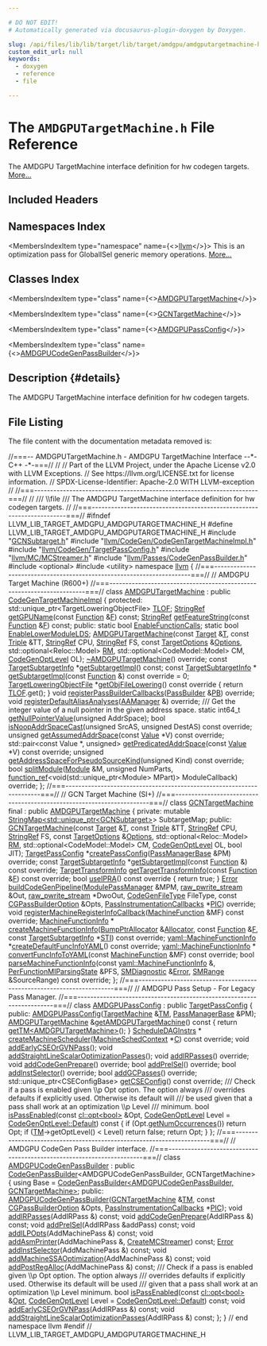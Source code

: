 ```yaml
---

# DO NOT EDIT!
# Automatically generated via docusaurus-plugin-doxygen by Doxygen.

slug: /api/files/lib/lib/target/lib/target/amdgpu/amdgputargetmachine-h
custom_edit_url: null
keywords:
  - doxygen
  - reference
  - file

---
```





# The `AMDGPUTargetMachine.h` File Reference

<DoxygenPage pluginConfig={pluginConfig}>

The AMDGPU TargetMachine interface definition for hw codegen targets. <a href="#details">More...</a>

## Included Headers

<IncludesList>
<IncludesListItem
  filePath="GCNSubtarget.h"
  permalink="/docs/api/files/lib/lib/target/lib/target/amdgpu/gcnsubtarget-h"
  isLocal="true" />
<IncludesListItem
  filePath="llvm/CodeGen/CodeGenTargetMachineImpl.h"
  permalink="/docs/api/files/include/include/llvm/include/llvm/codegen/codegentargetmachineimpl-h"
  isLocal="true" />
<IncludesListItem
  filePath="llvm/CodeGen/TargetPassConfig.h"
  permalink="/docs/api/files/include/include/llvm/include/llvm/codegen/targetpassconfig-h"
  isLocal="true" />
<IncludesListItem
  filePath="llvm/MC/MCStreamer.h"
  permalink="/docs/api/files/include/include/llvm/include/llvm/mc/mcstreamer-h"
  isLocal="true" />
<IncludesListItem
  filePath="llvm/Passes/CodeGenPassBuilder.h"
  permalink="/docs/api/files/include/include/llvm/include/llvm/passes/codegenpassbuilder-h"
  isLocal="true" />
<IncludesListItem
  filePath="optional"
  permalink=""
  isLocal="false" />
<IncludesListItem
  filePath="utility"
  permalink=""
  isLocal="false" />
</IncludesList>

## Namespaces Index

<MembersIndex>

<MembersIndexItem
  type="namespace"
  name={<><a href="/docs/api/namespaces/llvm">llvm</a></>}>
This is an optimization pass for GlobalISel generic memory operations. <a href="/docs/api/namespaces/llvm/#details">More...</a>
</MembersIndexItem>

</MembersIndex>

## Classes Index

<MembersIndex>

<MembersIndexItem
  type="class"
  name={<><a href="/docs/api/classes/llvm/amdgputargetmachine">AMDGPUTargetMachine</a></>}>
</MembersIndexItem>

<MembersIndexItem
  type="class"
  name={<><a href="/docs/api/classes/llvm/gcntargetmachine">GCNTargetMachine</a></>}>
</MembersIndexItem>

<MembersIndexItem
  type="class"
  name={<><a href="/docs/api/classes/llvm/amdgpupassconfig">AMDGPUPassConfig</a></>}>
</MembersIndexItem>

<MembersIndexItem
  type="class"
  name={<><a href="/docs/api/classes/llvm/amdgpucodegenpassbuilder">AMDGPUCodeGenPassBuilder</a></>}>
</MembersIndexItem>

</MembersIndex>

## Description {#details}

The AMDGPU TargetMachine interface definition for hw codegen targets.

## File Listing

The file content with the documentation metadata removed is:

<ProgramListing>

<Link id="l00001" /><CodeLine lineNumber="1"><span class="doxyHighlightComment">//===-- AMDGPUTargetMachine.h - AMDGPU TargetMachine Interface --&#42;- C++ -&#42;-===//</span></CodeLine>
<Link id="l00002" /><CodeLine lineNumber="2"><span class="doxyHighlightComment">//</span></CodeLine>
<Link id="l00003" /><CodeLine lineNumber="3"><span class="doxyHighlightComment">// Part of the LLVM Project, under the Apache License v2.0 with LLVM Exceptions.</span></CodeLine>
<Link id="l00004" /><CodeLine lineNumber="4"><span class="doxyHighlightComment">// See https://llvm.org/LICENSE.txt for license information.</span></CodeLine>
<Link id="l00005" /><CodeLine lineNumber="5"><span class="doxyHighlightComment">// SPDX-License-Identifier: Apache-2.0 WITH LLVM-exception</span></CodeLine>
<Link id="l00006" /><CodeLine lineNumber="6"><span class="doxyHighlightComment">//</span></CodeLine>
<Link id="l00007" /><CodeLine lineNumber="7"><span class="doxyHighlightComment">//===----------------------------------------------------------------------===//</span></CodeLine>
<Link id="l00008" /><CodeLine lineNumber="8"><span class="doxyHighlightComment">//</span></CodeLine>
<Link id="l00009" /><CodeLine lineNumber="9"><span class="doxyHighlightComment">/// \\file</span></CodeLine>
<Link id="l00010" /><CodeLine lineNumber="10"><span class="doxyHighlightComment">/// The AMDGPU TargetMachine interface definition for hw codegen targets.</span></CodeLine>
<Link id="l00011" /><CodeLine lineNumber="11"><span class="doxyHighlightComment">//</span></CodeLine>
<Link id="l00012" /><CodeLine lineNumber="12"><span class="doxyHighlightComment">//===----------------------------------------------------------------------===//</span></CodeLine>
<Link id="l00013" /><CodeLine lineNumber="13"></CodeLine>
<Link id="l00014" /><CodeLine lineNumber="14"><span class="doxyHighlightPreprocessor">#ifndef LLVM&#95;LIB&#95;TARGET&#95;AMDGPU&#95;AMDGPUTARGETMACHINE&#95;H</span></CodeLine>
<Link id="l00015" /><CodeLine lineNumber="15"><span class="doxyHighlightPreprocessor">#define LLVM&#95;LIB&#95;TARGET&#95;AMDGPU&#95;AMDGPUTARGETMACHINE&#95;H</span></CodeLine>
<Link id="l00016" /><CodeLine lineNumber="16"></CodeLine>
<Link id="l00017" /><CodeLine lineNumber="17"><span class="doxyHighlightPreprocessor">#include &quot;<a href="/docs/api/files/lib/lib/target/lib/target/amdgpu/gcnsubtarget-h">GCNSubtarget.h</a>&quot;</span></CodeLine>
<Link id="l00018" /><CodeLine lineNumber="18"><span class="doxyHighlightPreprocessor">#include &quot;<a href="/docs/api/files/include/include/llvm/include/llvm/codegen/codegentargetmachineimpl-h">llvm/CodeGen/CodeGenTargetMachineImpl.h</a>&quot;</span></CodeLine>
<Link id="l00019" /><CodeLine lineNumber="19"><span class="doxyHighlightPreprocessor">#include &quot;<a href="/docs/api/files/include/include/llvm/include/llvm/codegen/targetpassconfig-h">llvm/CodeGen/TargetPassConfig.h</a>&quot;</span></CodeLine>
<Link id="l00020" /><CodeLine lineNumber="20"><span class="doxyHighlightPreprocessor">#include &quot;<a href="/docs/api/files/include/include/llvm/include/llvm/mc/mcstreamer-h">llvm/MC/MCStreamer.h</a>&quot;</span></CodeLine>
<Link id="l00021" /><CodeLine lineNumber="21"><span class="doxyHighlightPreprocessor">#include &quot;<a href="/docs/api/files/include/include/llvm/include/llvm/passes/codegenpassbuilder-h">llvm/Passes/CodeGenPassBuilder.h</a>&quot;</span></CodeLine>
<Link id="l00022" /><CodeLine lineNumber="22"><span class="doxyHighlightPreprocessor">#include &lt;optional&gt;</span></CodeLine>
<Link id="l00023" /><CodeLine lineNumber="23"><span class="doxyHighlightPreprocessor">#include &lt;utility&gt;</span></CodeLine>
<Link id="l00024" /><CodeLine lineNumber="24"></CodeLine>
<Link id="l00025" /><CodeLine lineNumber="25"><span class="doxyHighlightKeyword">namespace </span><span class="doxyHighlight"><a href="/docs/api/namespaces/llvm">llvm</a> &#123;</span></CodeLine>
<Link id="l00026" /><CodeLine lineNumber="26"></CodeLine>
<Link id="l00027" /><CodeLine lineNumber="27"><span class="doxyHighlightComment">//===----------------------------------------------------------------------===//</span></CodeLine>
<Link id="l00028" /><CodeLine lineNumber="28"><span class="doxyHighlightComment">// AMDGPU Target Machine (R600+)</span></CodeLine>
<Link id="l00029" /><CodeLine lineNumber="29"><span class="doxyHighlightComment">//===----------------------------------------------------------------------===//</span></CodeLine>
<Link id="l00030" /><CodeLine lineNumber="30"></CodeLine>
<Link id="l00031" /><CodeLine lineNumber="31" lineLink="/docs/api/classes/llvm/amdgputargetmachine"><span class="doxyHighlightKeyword">class </span><span class="doxyHighlight"><a href="/docs/api/classes/llvm/amdgputargetmachine/#a5d81421a7c6e65b440e6a2deff9beaa6">AMDGPUTargetMachine</a> : </span><span class="doxyHighlightKeyword">public</span><span class="doxyHighlight"> <a href="/docs/api/classes/llvm/codegentargetmachineimpl/#a4480a9aa1ec7c3115acc998e187f5ab3">CodeGenTargetMachineImpl</a> &#123;</span></CodeLine>
<Link id="l00032" /><CodeLine lineNumber="32"><span class="doxyHighlightKeyword">protected</span><span class="doxyHighlight">:</span></CodeLine>
<Link id="l00033" /><CodeLine lineNumber="33" lineLink="/docs/api/classes/llvm/amdgputargetmachine/#a0023e4a18aba682fae0770d8d75f03db"><span class="doxyHighlight">  std::unique&#95;ptr&lt;TargetLoweringObjectFile&gt; <a href="/docs/api/classes/llvm/amdgputargetmachine/#a0023e4a18aba682fae0770d8d75f03db">TLOF</a>;</span></CodeLine>
<Link id="l00034" /><CodeLine lineNumber="34"></CodeLine>
<Link id="l00035" /><CodeLine lineNumber="35"><span class="doxyHighlight">  <a href="/docs/api/classes/llvm/stringref">StringRef</a> <a href="/docs/api/classes/llvm/amdgputargetmachine/#ac7c7ab2466ba18c193faea8966362085">getGPUName</a>(</span><span class="doxyHighlightKeyword">const</span><span class="doxyHighlight"> <a href="/docs/api/classes/llvm/function">Function</a> &amp;<a href="/docs/api/files/lib/lib/support/md5-cpp/#a96d73bbd7af15cb1fc38c3f4a3bd82e9">F</a>) </span><span class="doxyHighlightKeyword">const</span><span class="doxyHighlight">;</span></CodeLine>
<Link id="l00036" /><CodeLine lineNumber="36"><span class="doxyHighlight">  <a href="/docs/api/classes/llvm/stringref">StringRef</a> <a href="/docs/api/classes/llvm/amdgputargetmachine/#a388dd65231ec660233341f507f02f91d">getFeatureString</a>(</span><span class="doxyHighlightKeyword">const</span><span class="doxyHighlight"> <a href="/docs/api/classes/llvm/function">Function</a> &amp;<a href="/docs/api/files/lib/lib/support/md5-cpp/#a96d73bbd7af15cb1fc38c3f4a3bd82e9">F</a>) </span><span class="doxyHighlightKeyword">const</span><span class="doxyHighlight">;</span></CodeLine>
<Link id="l00037" /><CodeLine lineNumber="37"></CodeLine>
<Link id="l00038" /><CodeLine lineNumber="38"><span class="doxyHighlightKeyword">public</span><span class="doxyHighlight">:</span></CodeLine>
<Link id="l00039" /><CodeLine lineNumber="39" lineLink="/docs/api/classes/llvm/amdgputargetmachine/#a565e1e39cf9c58f36657ea28fa69f23b"><span class="doxyHighlight">  </span><span class="doxyHighlightKeyword">static</span><span class="doxyHighlight"> </span><span class="doxyHighlightKeywordType">bool</span><span class="doxyHighlight"> <a href="/docs/api/classes/llvm/amdgputargetmachine/#a565e1e39cf9c58f36657ea28fa69f23b">EnableFunctionCalls</a>;</span></CodeLine>
<Link id="l00040" /><CodeLine lineNumber="40" lineLink="/docs/api/classes/llvm/amdgputargetmachine/#ab8198d7b8cd181f7cb82d9d2211d9d80"><span class="doxyHighlight">  </span><span class="doxyHighlightKeyword">static</span><span class="doxyHighlight"> </span><span class="doxyHighlightKeywordType">bool</span><span class="doxyHighlight"> <a href="/docs/api/classes/llvm/amdgputargetmachine/#ab8198d7b8cd181f7cb82d9d2211d9d80">EnableLowerModuleLDS</a>;</span></CodeLine>
<Link id="l00041" /><CodeLine lineNumber="41"></CodeLine>
<Link id="l00042" /><CodeLine lineNumber="42"><span class="doxyHighlight">  <a href="/docs/api/classes/llvm/amdgputargetmachine/#a5d81421a7c6e65b440e6a2deff9beaa6">AMDGPUTargetMachine</a>(</span><span class="doxyHighlightKeyword">const</span><span class="doxyHighlight"> <a href="/docs/api/classes/llvm/target">Target</a> &amp;<a href="/docs/api/files/lib/lib/target/lib/target/mips/mips16isellowering-cpp/#a0acb682b8260ab1c60b918599864e2e5">T</a>, </span><span class="doxyHighlightKeyword">const</span><span class="doxyHighlight"> <a href="/docs/api/classes/llvm/triple">Triple</a> &amp;TT, <a href="/docs/api/classes/llvm/stringref">StringRef</a> CPU,</span></CodeLine>
<Link id="l00043" /><CodeLine lineNumber="43"><span class="doxyHighlight">                      <a href="/docs/api/classes/llvm/stringref">StringRef</a> FS, </span><span class="doxyHighlightKeyword">const</span><span class="doxyHighlight"> <a href="/docs/api/classes/llvm/targetoptions">TargetOptions</a> &amp;<a href="/docs/api/classes/llvm/targetmachine/#ab1fb67187fc37e569cc5171cbebba873">Options</a>,</span></CodeLine>
<Link id="l00044" /><CodeLine lineNumber="44"><span class="doxyHighlight">                      std::optional&lt;Reloc::Model&gt; <a href="/docs/api/classes/llvm/targetmachine/#a588867fa922c392886b07e0ad42038b4">RM</a>,</span></CodeLine>
<Link id="l00045" /><CodeLine lineNumber="45"><span class="doxyHighlight">                      std::optional&lt;CodeModel::Model&gt; CM, <a href="/docs/api/namespaces/llvm/#a8ec1bf8d7b792ca9fac56f8514db18d2">CodeGenOptLevel</a> OL);</span></CodeLine>
<Link id="l00046" /><CodeLine lineNumber="46" lineLink="/docs/api/classes/llvm/amdgputargetmachine/#a3535f2c622ae58c118c0930250b38d54"><span class="doxyHighlight">  <a href="/docs/api/classes/llvm/amdgputargetmachine/#a3535f2c622ae58c118c0930250b38d54">~AMDGPUTargetMachine</a>() </span><span class="doxyHighlightKeyword">override</span><span class="doxyHighlight">;</span></CodeLine>
<Link id="l00047" /><CodeLine lineNumber="47"></CodeLine>
<Link id="l00048" /><CodeLine lineNumber="48" lineLink="/docs/api/classes/llvm/amdgputargetmachine/#a24c08a7cd70dff2c44a3804c55186a6f"><span class="doxyHighlight">  </span><span class="doxyHighlightKeyword">const</span><span class="doxyHighlight"> <a href="/docs/api/classes/llvm/targetsubtargetinfo">TargetSubtargetInfo</a> &#42;<a href="/docs/api/classes/llvm/amdgputargetmachine/#a24c08a7cd70dff2c44a3804c55186a6f">getSubtargetImpl</a>() </span><span class="doxyHighlightKeyword">const</span><span class="doxyHighlight">;</span></CodeLine>
<Link id="l00049" /><CodeLine lineNumber="49"><span class="doxyHighlight">  </span><span class="doxyHighlightKeyword">const</span><span class="doxyHighlight"> <a href="/docs/api/classes/llvm/targetsubtargetinfo">TargetSubtargetInfo</a> &#42;</span></CodeLine>
<Link id="l00050" /><CodeLine lineNumber="50" lineLink="/docs/api/classes/llvm/amdgputargetmachine/#ae3b0e7c3d4c4346dc8884fbb0a59e8f4"><span class="doxyHighlight">  <a href="/docs/api/classes/llvm/amdgputargetmachine/#ae3b0e7c3d4c4346dc8884fbb0a59e8f4">getSubtargetImpl</a>(</span><span class="doxyHighlightKeyword">const</span><span class="doxyHighlight"> <a href="/docs/api/classes/llvm/function">Function</a> &amp;) </span><span class="doxyHighlightKeyword">const override</span><span class="doxyHighlight"> = 0;</span></CodeLine>
<Link id="l00051" /><CodeLine lineNumber="51"></CodeLine>
<Link id="l00052" /><CodeLine lineNumber="52" lineLink="/docs/api/classes/llvm/amdgputargetmachine/#a29de9ffb0169917ec1c151c96280d66e"><span class="doxyHighlight">  <a href="/docs/api/classes/llvm/targetloweringobjectfile">TargetLoweringObjectFile</a> &#42;<a href="/docs/api/classes/llvm/amdgputargetmachine/#a29de9ffb0169917ec1c151c96280d66e">getObjFileLowering</a>()</span><span class="doxyHighlightKeyword"> const override </span><span class="doxyHighlight">&#123;</span></CodeLine>
<Link id="l00053" /><CodeLine lineNumber="53"><span class="doxyHighlight">    </span><span class="doxyHighlightKeywordFlow">return</span><span class="doxyHighlight"> <a href="/docs/api/classes/llvm/amdgputargetmachine/#a0023e4a18aba682fae0770d8d75f03db">TLOF</a>.get();</span></CodeLine>
<Link id="l00054" /><CodeLine lineNumber="54"><span class="doxyHighlight">  &#125;</span></CodeLine>
<Link id="l00055" /><CodeLine lineNumber="55"></CodeLine>
<Link id="l00056" /><CodeLine lineNumber="56"><span class="doxyHighlight">  </span><span class="doxyHighlightKeywordType">void</span><span class="doxyHighlight"> <a href="/docs/api/classes/llvm/amdgputargetmachine/#ab727dbb342900913787fc58840a3c002">registerPassBuilderCallbacks</a>(<a href="/docs/api/classes/llvm/passbuilder">PassBuilder</a> &amp;<a href="/docs/api/files/lib/lib/passes/passbuilderbindings-cpp/#afd1501c49c84f3addfd108c2484f5674">PB</a>) </span><span class="doxyHighlightKeyword">override</span><span class="doxyHighlight">;</span></CodeLine>
<Link id="l00057" /><CodeLine lineNumber="57"><span class="doxyHighlight">  </span><span class="doxyHighlightKeywordType">void</span><span class="doxyHighlight"> <a href="/docs/api/classes/llvm/amdgputargetmachine/#a311a06e6b04d0efdb0167d870ccf27fc">registerDefaultAliasAnalyses</a>(<a href="/docs/api/classes/llvm/aamanager">AAManager</a> &amp;) </span><span class="doxyHighlightKeyword">override</span><span class="doxyHighlight">;</span></CodeLine>
<Link id="l00058" /><CodeLine lineNumber="58"></CodeLine>
<Link id="l00059" /><CodeLine lineNumber="59"><span class="doxyHighlightComment">  /// Get the integer value of a null pointer in the given address space.</span></CodeLine>
<Link id="l00060" /><CodeLine lineNumber="60"><span class="doxyHighlight">  </span><span class="doxyHighlightKeyword">static</span><span class="doxyHighlight"> int64&#95;t <a href="/docs/api/classes/llvm/amdgputargetmachine/#a0cdc78a746b623575007c91573f9bd8b">getNullPointerValue</a>(</span><span class="doxyHighlightKeywordType">unsigned</span><span class="doxyHighlight"> AddrSpace);</span></CodeLine>
<Link id="l00061" /><CodeLine lineNumber="61"></CodeLine>
<Link id="l00062" /><CodeLine lineNumber="62"><span class="doxyHighlight">  </span><span class="doxyHighlightKeywordType">bool</span><span class="doxyHighlight"> <a href="/docs/api/classes/llvm/amdgputargetmachine/#a7dddba23e2cf8b7defa0b17d0628e192">isNoopAddrSpaceCast</a>(</span><span class="doxyHighlightKeywordType">unsigned</span><span class="doxyHighlight"> SrcAS, </span><span class="doxyHighlightKeywordType">unsigned</span><span class="doxyHighlight"> DestAS) </span><span class="doxyHighlightKeyword">const override</span><span class="doxyHighlight">;</span></CodeLine>
<Link id="l00063" /><CodeLine lineNumber="63"></CodeLine>
<Link id="l00064" /><CodeLine lineNumber="64"><span class="doxyHighlight">  </span><span class="doxyHighlightKeywordType">unsigned</span><span class="doxyHighlight"> <a href="/docs/api/classes/llvm/amdgputargetmachine/#ad1a46ac397c473bc698a471c4e563695">getAssumedAddrSpace</a>(</span><span class="doxyHighlightKeyword">const</span><span class="doxyHighlight"> <a href="/docs/api/classes/llvm/value">Value</a> &#42;V) </span><span class="doxyHighlightKeyword">const override</span><span class="doxyHighlight">;</span></CodeLine>
<Link id="l00065" /><CodeLine lineNumber="65"></CodeLine>
<Link id="l00066" /><CodeLine lineNumber="66"><span class="doxyHighlight">  std::pair&lt;const Value &#42;, unsigned&gt;</span></CodeLine>
<Link id="l00067" /><CodeLine lineNumber="67"><span class="doxyHighlight">  <a href="/docs/api/classes/llvm/amdgputargetmachine/#a355d0ca715b69ab8d5c1a7fb6c241ea5">getPredicatedAddrSpace</a>(</span><span class="doxyHighlightKeyword">const</span><span class="doxyHighlight"> <a href="/docs/api/classes/llvm/value">Value</a> &#42;V) </span><span class="doxyHighlightKeyword">const override</span><span class="doxyHighlight">;</span></CodeLine>
<Link id="l00068" /><CodeLine lineNumber="68"></CodeLine>
<Link id="l00069" /><CodeLine lineNumber="69"><span class="doxyHighlight">  </span><span class="doxyHighlightKeywordType">unsigned</span><span class="doxyHighlight"> <a href="/docs/api/classes/llvm/amdgputargetmachine/#a1a72a3512d276a263dc3f59e2c656c37">getAddressSpaceForPseudoSourceKind</a>(</span><span class="doxyHighlightKeywordType">unsigned</span><span class="doxyHighlight"> Kind) </span><span class="doxyHighlightKeyword">const override</span><span class="doxyHighlight">;</span></CodeLine>
<Link id="l00070" /><CodeLine lineNumber="70"></CodeLine>
<Link id="l00071" /><CodeLine lineNumber="71"><span class="doxyHighlight">  </span><span class="doxyHighlightKeywordType">bool</span><span class="doxyHighlight"> <a href="/docs/api/classes/llvm/amdgputargetmachine/#ae1dadcf6ee688f96abb563274e620f44">splitModule</a>(<a href="/docs/api/classes/llvm/module">Module</a> &amp;M, </span><span class="doxyHighlightKeywordType">unsigned</span><span class="doxyHighlight"> NumParts,</span></CodeLine>
<Link id="l00072" /><CodeLine lineNumber="72"><span class="doxyHighlight">                   <a href="/docs/api/classes/llvm/function-ref">function&#95;ref</a>&lt;</span><span class="doxyHighlightKeywordType">void</span><span class="doxyHighlight">(std::unique&#95;ptr&lt;Module&gt; MPart)&gt;</span></CodeLine>
<Link id="l00073" /><CodeLine lineNumber="73"><span class="doxyHighlight">                       ModuleCallback) </span><span class="doxyHighlightKeyword">override</span><span class="doxyHighlight">;</span></CodeLine>
<Link id="l00074" /><CodeLine lineNumber="74"><span class="doxyHighlight">&#125;;</span></CodeLine>
<Link id="l00075" /><CodeLine lineNumber="75"></CodeLine>
<Link id="l00076" /><CodeLine lineNumber="76"><span class="doxyHighlightComment">//===----------------------------------------------------------------------===//</span></CodeLine>
<Link id="l00077" /><CodeLine lineNumber="77"><span class="doxyHighlightComment">// GCN Target Machine (SI+)</span></CodeLine>
<Link id="l00078" /><CodeLine lineNumber="78"><span class="doxyHighlightComment">//===----------------------------------------------------------------------===//</span></CodeLine>
<Link id="l00079" /><CodeLine lineNumber="79"></CodeLine>
<Link id="l00080" /><CodeLine lineNumber="80" lineLink="/docs/api/classes/llvm/gcntargetmachine"><span class="doxyHighlightKeyword">class </span><span class="doxyHighlight"><a href="/docs/api/classes/llvm/gcntargetmachine/#a8e592210e9540d3f23611c42ac500170">GCNTargetMachine</a> final : </span><span class="doxyHighlightKeyword">public</span><span class="doxyHighlight"> <a href="/docs/api/classes/llvm/amdgputargetmachine/#a5d81421a7c6e65b440e6a2deff9beaa6">AMDGPUTargetMachine</a> &#123;</span></CodeLine>
<Link id="l00081" /><CodeLine lineNumber="81"><span class="doxyHighlightKeyword">private</span><span class="doxyHighlight">:</span></CodeLine>
<Link id="l00082" /><CodeLine lineNumber="82"><span class="doxyHighlight">  </span><span class="doxyHighlightKeyword">mutable</span><span class="doxyHighlight"> <a href="/docs/api/classes/llvm/stringmap">StringMap&lt;std::unique&#95;ptr&lt;GCNSubtarget&gt;</a>&gt; SubtargetMap;</span></CodeLine>
<Link id="l00083" /><CodeLine lineNumber="83"></CodeLine>
<Link id="l00084" /><CodeLine lineNumber="84"><span class="doxyHighlightKeyword">public</span><span class="doxyHighlight">:</span></CodeLine>
<Link id="l00085" /><CodeLine lineNumber="85"><span class="doxyHighlight">  <a href="/docs/api/classes/llvm/gcntargetmachine/#a8e592210e9540d3f23611c42ac500170">GCNTargetMachine</a>(</span><span class="doxyHighlightKeyword">const</span><span class="doxyHighlight"> <a href="/docs/api/classes/llvm/target">Target</a> &amp;<a href="/docs/api/files/lib/lib/target/lib/target/mips/mips16isellowering-cpp/#a0acb682b8260ab1c60b918599864e2e5">T</a>, </span><span class="doxyHighlightKeyword">const</span><span class="doxyHighlight"> <a href="/docs/api/classes/llvm/triple">Triple</a> &amp;TT, <a href="/docs/api/classes/llvm/stringref">StringRef</a> CPU,</span></CodeLine>
<Link id="l00086" /><CodeLine lineNumber="86"><span class="doxyHighlight">                   <a href="/docs/api/classes/llvm/stringref">StringRef</a> FS, </span><span class="doxyHighlightKeyword">const</span><span class="doxyHighlight"> <a href="/docs/api/classes/llvm/targetoptions">TargetOptions</a> &amp;<a href="/docs/api/classes/llvm/targetmachine/#ab1fb67187fc37e569cc5171cbebba873">Options</a>,</span></CodeLine>
<Link id="l00087" /><CodeLine lineNumber="87"><span class="doxyHighlight">                   std::optional&lt;Reloc::Model&gt; <a href="/docs/api/classes/llvm/targetmachine/#a588867fa922c392886b07e0ad42038b4">RM</a>,</span></CodeLine>
<Link id="l00088" /><CodeLine lineNumber="88"><span class="doxyHighlight">                   std::optional&lt;CodeModel::Model&gt; CM, <a href="/docs/api/namespaces/llvm/#a8ec1bf8d7b792ca9fac56f8514db18d2">CodeGenOptLevel</a> OL,</span></CodeLine>
<Link id="l00089" /><CodeLine lineNumber="89"><span class="doxyHighlight">                   </span><span class="doxyHighlightKeywordType">bool</span><span class="doxyHighlight"> JIT);</span></CodeLine>
<Link id="l00090" /><CodeLine lineNumber="90"></CodeLine>
<Link id="l00091" /><CodeLine lineNumber="91"><span class="doxyHighlight">  <a href="/docs/api/classes/llvm/targetpassconfig">TargetPassConfig</a> &#42;<a href="/docs/api/classes/llvm/gcntargetmachine/#a704ab5e98d818dd7cd40cfd96eb5ec3c">createPassConfig</a>(<a href="/docs/api/classes/llvm/legacy/passmanagerbase">PassManagerBase</a> &amp;PM) </span><span class="doxyHighlightKeyword">override</span><span class="doxyHighlight">;</span></CodeLine>
<Link id="l00092" /><CodeLine lineNumber="92"></CodeLine>
<Link id="l00093" /><CodeLine lineNumber="93"><span class="doxyHighlight">  </span><span class="doxyHighlightKeyword">const</span><span class="doxyHighlight"> <a href="/docs/api/classes/llvm/targetsubtargetinfo">TargetSubtargetInfo</a> &#42;<a href="/docs/api/classes/llvm/amdgputargetmachine/#a24c08a7cd70dff2c44a3804c55186a6f">getSubtargetImpl</a>(</span><span class="doxyHighlightKeyword">const</span><span class="doxyHighlight"> <a href="/docs/api/classes/llvm/function">Function</a> &amp;) </span><span class="doxyHighlightKeyword">const override</span><span class="doxyHighlight">;</span></CodeLine>
<Link id="l00094" /><CodeLine lineNumber="94"></CodeLine>
<Link id="l00095" /><CodeLine lineNumber="95"><span class="doxyHighlight">  <a href="/docs/api/classes/llvm/targettransforminfo">TargetTransformInfo</a> <a href="/docs/api/classes/llvm/gcntargetmachine/#a0644592b5179f66e392d08df484285d2">getTargetTransformInfo</a>(</span><span class="doxyHighlightKeyword">const</span><span class="doxyHighlight"> <a href="/docs/api/classes/llvm/function">Function</a> &amp;<a href="/docs/api/files/lib/lib/support/md5-cpp/#a96d73bbd7af15cb1fc38c3f4a3bd82e9">F</a>) </span><span class="doxyHighlightKeyword">const override</span><span class="doxyHighlight">;</span></CodeLine>
<Link id="l00096" /><CodeLine lineNumber="96"></CodeLine>
<Link id="l00097" /><CodeLine lineNumber="97" lineLink="/docs/api/classes/llvm/gcntargetmachine/#a83877dfabd05e12d6735da11cfab7f5d"><span class="doxyHighlight">  </span><span class="doxyHighlightKeywordType">bool</span><span class="doxyHighlight"> <a href="/docs/api/classes/llvm/gcntargetmachine/#a83877dfabd05e12d6735da11cfab7f5d">useIPRA</a>()</span><span class="doxyHighlightKeyword"> const override </span><span class="doxyHighlight">&#123; </span><span class="doxyHighlightKeywordFlow">return</span><span class="doxyHighlight"> </span><span class="doxyHighlightKeyword">true</span><span class="doxyHighlight">; &#125;</span></CodeLine>
<Link id="l00098" /><CodeLine lineNumber="98"></CodeLine>
<Link id="l00099" /><CodeLine lineNumber="99"><span class="doxyHighlight">  <a href="/docs/api/classes/llvm/error">Error</a> <a href="/docs/api/classes/llvm/gcntargetmachine/#a6b558554de041312d8c8cd3f1609c90c">buildCodeGenPipeline</a>(<a href="/docs/api/namespaces/llvm/#a79ab9199d2ba6a1c9cac2b79efc194a3">ModulePassManager</a> &amp;MPM, <a href="/docs/api/classes/llvm/raw-pwrite-stream">raw&#95;pwrite&#95;stream</a> &amp;Out,</span></CodeLine>
<Link id="l00100" /><CodeLine lineNumber="100"><span class="doxyHighlight">                             <a href="/docs/api/classes/llvm/raw-pwrite-stream">raw&#95;pwrite&#95;stream</a> &#42;DwoOut,</span></CodeLine>
<Link id="l00101" /><CodeLine lineNumber="101"><span class="doxyHighlight">                             <a href="/docs/api/namespaces/llvm/#a73b761f8d40500a5a28889569526b260">CodeGenFileType</a> FileType,</span></CodeLine>
<Link id="l00102" /><CodeLine lineNumber="102"><span class="doxyHighlight">                             </span><span class="doxyHighlightKeyword">const</span><span class="doxyHighlight"> <a href="/docs/api/structs/llvm/cgpassbuilderoption">CGPassBuilderOption</a> &amp;Opts,</span></CodeLine>
<Link id="l00103" /><CodeLine lineNumber="103"><span class="doxyHighlight">                             <a href="/docs/api/classes/llvm/passinstrumentationcallbacks">PassInstrumentationCallbacks</a> &#42;<a href="/docs/api/files/lib/lib/passes/passbuilderbindings-cpp/#ad4d247df65c12507f447383be37d7ccb">PIC</a>) </span><span class="doxyHighlightKeyword">override</span><span class="doxyHighlight">;</span></CodeLine>
<Link id="l00104" /><CodeLine lineNumber="104"></CodeLine>
<Link id="l00105" /><CodeLine lineNumber="105"><span class="doxyHighlight">  </span><span class="doxyHighlightKeywordType">void</span><span class="doxyHighlight"> <a href="/docs/api/classes/llvm/gcntargetmachine/#a5280c4cea74a327750a50fbbc7ca77d7">registerMachineRegisterInfoCallback</a>(<a href="/docs/api/classes/llvm/machinefunction">MachineFunction</a> &amp;MF) </span><span class="doxyHighlightKeyword">const override</span><span class="doxyHighlight">;</span></CodeLine>
<Link id="l00106" /><CodeLine lineNumber="106"></CodeLine>
<Link id="l00107" /><CodeLine lineNumber="107"><span class="doxyHighlight">  <a href="/docs/api/structs/llvm/machinefunctioninfo">MachineFunctionInfo</a> &#42;</span></CodeLine>
<Link id="l00108" /><CodeLine lineNumber="108"><span class="doxyHighlight">  <a href="/docs/api/classes/llvm/gcntargetmachine/#ae59b54cd21fc309e4ee5c08d209d011b">createMachineFunctionInfo</a>(<a href="/docs/api/namespaces/llvm/#a8e612822d4ba7bb36c9c79582a567108">BumpPtrAllocator</a> &amp;<a href="/docs/api/files/lib/lib/codegen/regallocbasic-cpp/#ad5d00e1d77644d95847b9bf8da12b759">Allocator</a>, </span><span class="doxyHighlightKeyword">const</span><span class="doxyHighlight"> <a href="/docs/api/classes/llvm/function">Function</a> &amp;<a href="/docs/api/files/lib/lib/support/md5-cpp/#a96d73bbd7af15cb1fc38c3f4a3bd82e9">F</a>,</span></CodeLine>
<Link id="l00109" /><CodeLine lineNumber="109"><span class="doxyHighlight">                            </span><span class="doxyHighlightKeyword">const</span><span class="doxyHighlight"> <a href="/docs/api/classes/llvm/targetsubtargetinfo">TargetSubtargetInfo</a> &#42;<a href="/docs/api/classes/llvm/targetmachine/#aaebd1c0e5f028848cc0e548bf015aaf1">STI</a>) </span><span class="doxyHighlightKeyword">const override</span><span class="doxyHighlight">;</span></CodeLine>
<Link id="l00110" /><CodeLine lineNumber="110"></CodeLine>
<Link id="l00111" /><CodeLine lineNumber="111"><span class="doxyHighlight">  <a href="/docs/api/structs/llvm/yaml/machinefunctioninfo">yaml::MachineFunctionInfo</a> &#42;<a href="/docs/api/classes/llvm/gcntargetmachine/#a6d6bfef3aab11a4138ad665a8a29ad07">createDefaultFuncInfoYAML</a>() </span><span class="doxyHighlightKeyword">const override</span><span class="doxyHighlight">;</span></CodeLine>
<Link id="l00112" /><CodeLine lineNumber="112"><span class="doxyHighlight">  <a href="/docs/api/structs/llvm/yaml/machinefunctioninfo">yaml::MachineFunctionInfo</a> &#42;</span></CodeLine>
<Link id="l00113" /><CodeLine lineNumber="113"><span class="doxyHighlight">  <a href="/docs/api/classes/llvm/gcntargetmachine/#a5f21271c9d2a610d15219c54ba44bef3">convertFuncInfoToYAML</a>(</span><span class="doxyHighlightKeyword">const</span><span class="doxyHighlight"> <a href="/docs/api/classes/llvm/machinefunction">MachineFunction</a> &amp;MF) </span><span class="doxyHighlightKeyword">const override</span><span class="doxyHighlight">;</span></CodeLine>
<Link id="l00114" /><CodeLine lineNumber="114"><span class="doxyHighlight">  </span><span class="doxyHighlightKeywordType">bool</span><span class="doxyHighlight"> <a href="/docs/api/classes/llvm/gcntargetmachine/#a546e4834a3dc92d96ef8b7598f552a45">parseMachineFunctionInfo</a>(</span><span class="doxyHighlightKeyword">const</span><span class="doxyHighlight"> <a href="/docs/api/structs/llvm/yaml/machinefunctioninfo">yaml::MachineFunctionInfo</a> &amp;,</span></CodeLine>
<Link id="l00115" /><CodeLine lineNumber="115"><span class="doxyHighlight">                                <a href="/docs/api/structs/llvm/perfunctionmiparsingstate">PerFunctionMIParsingState</a> &amp;PFS,</span></CodeLine>
<Link id="l00116" /><CodeLine lineNumber="116"><span class="doxyHighlight">                                <a href="/docs/api/classes/llvm/smdiagnostic">SMDiagnostic</a> &amp;<a href="/docs/api/classes/llvm/error">Error</a>,</span></CodeLine>
<Link id="l00117" /><CodeLine lineNumber="117"><span class="doxyHighlight">                                <a href="/docs/api/classes/llvm/smrange">SMRange</a> &amp;SourceRange) </span><span class="doxyHighlightKeyword">const override</span><span class="doxyHighlight">;</span></CodeLine>
<Link id="l00118" /><CodeLine lineNumber="118"><span class="doxyHighlight">&#125;;</span></CodeLine>
<Link id="l00119" /><CodeLine lineNumber="119"></CodeLine>
<Link id="l00120" /><CodeLine lineNumber="120"><span class="doxyHighlightComment">//===----------------------------------------------------------------------===//</span></CodeLine>
<Link id="l00121" /><CodeLine lineNumber="121"><span class="doxyHighlightComment">// AMDGPU Pass Setup - For Legacy Pass Manager.</span></CodeLine>
<Link id="l00122" /><CodeLine lineNumber="122"><span class="doxyHighlightComment">//===----------------------------------------------------------------------===//</span></CodeLine>
<Link id="l00123" /><CodeLine lineNumber="123"></CodeLine>
<Link id="l00124" /><CodeLine lineNumber="124" lineLink="/docs/api/classes/llvm/amdgpupassconfig"><span class="doxyHighlightKeyword">class </span><span class="doxyHighlight"><a href="/docs/api/classes/llvm/amdgpupassconfig/#a79305ba9935a6139ad667945f665d6ea">AMDGPUPassConfig</a> : </span><span class="doxyHighlightKeyword">public</span><span class="doxyHighlight"> <a href="/docs/api/classes/llvm/targetpassconfig/#abfe879f7efa8851adee88ab786516d59">TargetPassConfig</a> &#123;</span></CodeLine>
<Link id="l00125" /><CodeLine lineNumber="125"><span class="doxyHighlightKeyword">public</span><span class="doxyHighlight">:</span></CodeLine>
<Link id="l00126" /><CodeLine lineNumber="126"><span class="doxyHighlight">  <a href="/docs/api/classes/llvm/amdgpupassconfig/#a79305ba9935a6139ad667945f665d6ea">AMDGPUPassConfig</a>(<a href="/docs/api/classes/llvm/targetmachine">TargetMachine</a> &amp;<a href="/docs/api/classes/llvm/targetpassconfig/#a0e43f614336b22347dfdb6f20ea792df">TM</a>, <a href="/docs/api/classes/llvm/legacy/passmanagerbase">PassManagerBase</a> &amp;PM);</span></CodeLine>
<Link id="l00127" /><CodeLine lineNumber="127"></CodeLine>
<Link id="l00128" /><CodeLine lineNumber="128" lineLink="/docs/api/classes/llvm/amdgpupassconfig/#a01925ea9dc3f5339a6d96badbbd494b9"><span class="doxyHighlight">  <a href="/docs/api/classes/llvm/amdgputargetmachine">AMDGPUTargetMachine</a> &amp;<a href="/docs/api/classes/llvm/amdgpupassconfig/#a01925ea9dc3f5339a6d96badbbd494b9">getAMDGPUTargetMachine</a>()</span><span class="doxyHighlightKeyword"> const </span><span class="doxyHighlight">&#123;</span></CodeLine>
<Link id="l00129" /><CodeLine lineNumber="129"><span class="doxyHighlight">    </span><span class="doxyHighlightKeywordFlow">return</span><span class="doxyHighlight"> <a href="/docs/api/classes/llvm/targetpassconfig/#aca23623f476d3929484bdad4a5ce54d8">getTM&lt;AMDGPUTargetMachine&gt;</a>();</span></CodeLine>
<Link id="l00130" /><CodeLine lineNumber="130"><span class="doxyHighlight">  &#125;</span></CodeLine>
<Link id="l00131" /><CodeLine lineNumber="131"></CodeLine>
<Link id="l00132" /><CodeLine lineNumber="132"><span class="doxyHighlight">  <a href="/docs/api/classes/llvm/scheduledaginstrs">ScheduleDAGInstrs</a> &#42;</span></CodeLine>
<Link id="l00133" /><CodeLine lineNumber="133"><span class="doxyHighlight">  <a href="/docs/api/classes/llvm/amdgpupassconfig/#a1195605ebde16d30249261f2f9104c9b">createMachineScheduler</a>(<a href="/docs/api/structs/llvm/machineschedcontext">MachineSchedContext</a> &#42;<a href="/docs/api/namespaces/llvm/callingconv/#ac6aa1387c4375260e2468eb5a77fdb4cafd841a49aec1539bc88abc8ff9e170fb">C</a>) </span><span class="doxyHighlightKeyword">const override</span><span class="doxyHighlight">;</span></CodeLine>
<Link id="l00134" /><CodeLine lineNumber="134"></CodeLine>
<Link id="l00135" /><CodeLine lineNumber="135"><span class="doxyHighlight">  </span><span class="doxyHighlightKeywordType">void</span><span class="doxyHighlight"> <a href="/docs/api/classes/llvm/amdgpupassconfig/#ab95f5ef67821cd6ddabe512d38807c69">addEarlyCSEOrGVNPass</a>();</span></CodeLine>
<Link id="l00136" /><CodeLine lineNumber="136"><span class="doxyHighlight">  </span><span class="doxyHighlightKeywordType">void</span><span class="doxyHighlight"> <a href="/docs/api/classes/llvm/amdgpupassconfig/#a6d1d286b7f3eed2617be594252bcfafd">addStraightLineScalarOptimizationPasses</a>();</span></CodeLine>
<Link id="l00137" /><CodeLine lineNumber="137"><span class="doxyHighlight">  </span><span class="doxyHighlightKeywordType">void</span><span class="doxyHighlight"> <a href="/docs/api/classes/llvm/amdgpupassconfig/#ab4b7f9099a377d260c73ad9d7b464615">addIRPasses</a>() </span><span class="doxyHighlightKeyword">override</span><span class="doxyHighlight">;</span></CodeLine>
<Link id="l00138" /><CodeLine lineNumber="138"><span class="doxyHighlight">  </span><span class="doxyHighlightKeywordType">void</span><span class="doxyHighlight"> <a href="/docs/api/classes/llvm/amdgpupassconfig/#ad3c43a064022801bdca206ced049a0ff">addCodeGenPrepare</a>() </span><span class="doxyHighlightKeyword">override</span><span class="doxyHighlight">;</span></CodeLine>
<Link id="l00139" /><CodeLine lineNumber="139"><span class="doxyHighlight">  </span><span class="doxyHighlightKeywordType">bool</span><span class="doxyHighlight"> <a href="/docs/api/classes/llvm/amdgpupassconfig/#a32809e50f5ee8ee63d2ea8e20c0db9aa">addPreISel</a>() </span><span class="doxyHighlightKeyword">override</span><span class="doxyHighlight">;</span></CodeLine>
<Link id="l00140" /><CodeLine lineNumber="140"><span class="doxyHighlight">  </span><span class="doxyHighlightKeywordType">bool</span><span class="doxyHighlight"> <a href="/docs/api/classes/llvm/amdgpupassconfig/#a3dfda91b1766a907bad7895b0c02c3ee">addInstSelector</a>() </span><span class="doxyHighlightKeyword">override</span><span class="doxyHighlight">;</span></CodeLine>
<Link id="l00141" /><CodeLine lineNumber="141"><span class="doxyHighlight">  </span><span class="doxyHighlightKeywordType">bool</span><span class="doxyHighlight"> <a href="/docs/api/classes/llvm/amdgpupassconfig/#a48a4ae24ee0bd478fa6dd7b8e10eb756">addGCPasses</a>() </span><span class="doxyHighlightKeyword">override</span><span class="doxyHighlight">;</span></CodeLine>
<Link id="l00142" /><CodeLine lineNumber="142"></CodeLine>
<Link id="l00143" /><CodeLine lineNumber="143"><span class="doxyHighlight">  std::unique&#95;ptr&lt;CSEConfigBase&gt; <a href="/docs/api/classes/llvm/amdgpupassconfig/#a0c0af5bfedd6d1ad0d1af0a957e4de16">getCSEConfig</a>() </span><span class="doxyHighlightKeyword">const override</span><span class="doxyHighlight">;</span></CodeLine>
<Link id="l00144" /><CodeLine lineNumber="144"></CodeLine>
<Link id="l00145" /><CodeLine lineNumber="145"><span class="doxyHighlightComment">  /// Check if a pass is enabled given \\p Opt option. The option always</span></CodeLine>
<Link id="l00146" /><CodeLine lineNumber="146"><span class="doxyHighlightComment">  /// overrides defaults if explicitly used. Otherwise its default will</span></CodeLine>
<Link id="l00147" /><CodeLine lineNumber="147"><span class="doxyHighlightComment">  /// be used given that a pass shall work at an optimization \\p Level</span></CodeLine>
<Link id="l00148" /><CodeLine lineNumber="148"><span class="doxyHighlightComment">  /// minimum.</span></CodeLine>
<Link id="l00149" /><CodeLine lineNumber="149" lineLink="/docs/api/classes/llvm/amdgpupassconfig/#a16f2b92989c6760a2447933b3c78a755"><span class="doxyHighlight">  </span><span class="doxyHighlightKeywordType">bool</span><span class="doxyHighlight"> <a href="/docs/api/classes/llvm/amdgpupassconfig/#a16f2b92989c6760a2447933b3c78a755">isPassEnabled</a>(</span><span class="doxyHighlightKeyword">const</span><span class="doxyHighlight"> <a href="/docs/api/classes/llvm/cl/opt">cl::opt&lt;bool&gt;</a> &amp;Opt,</span></CodeLine>
<Link id="l00150" /><CodeLine lineNumber="150"><span class="doxyHighlight">                     <a href="/docs/api/namespaces/llvm/#a8ec1bf8d7b792ca9fac56f8514db18d2">CodeGenOptLevel</a> Level = <a href="/docs/api/namespaces/llvm/#a8ec1bf8d7b792ca9fac56f8514db18d2a7a1920d61156abc05a60135aefe8bc67">CodeGenOptLevel::Default</a>)</span><span class="doxyHighlightKeyword"> const </span><span class="doxyHighlight">&#123;</span></CodeLine>
<Link id="l00151" /><CodeLine lineNumber="151"><span class="doxyHighlight">    </span><span class="doxyHighlightKeywordFlow">if</span><span class="doxyHighlight"> (Opt.<a href="/docs/api/classes/llvm/cl/option/#a2dc75fafb68e7669e776e19da7857cdf">getNumOccurrences</a>())</span></CodeLine>
<Link id="l00152" /><CodeLine lineNumber="152"><span class="doxyHighlight">      </span><span class="doxyHighlightKeywordFlow">return</span><span class="doxyHighlight"> Opt;</span></CodeLine>
<Link id="l00153" /><CodeLine lineNumber="153"><span class="doxyHighlight">    </span><span class="doxyHighlightKeywordFlow">if</span><span class="doxyHighlight"> (<a href="/docs/api/classes/llvm/targetpassconfig/#a0e43f614336b22347dfdb6f20ea792df">TM</a>-&gt;getOptLevel() &lt; Level)</span></CodeLine>
<Link id="l00154" /><CodeLine lineNumber="154"><span class="doxyHighlight">      </span><span class="doxyHighlightKeywordFlow">return</span><span class="doxyHighlight"> </span><span class="doxyHighlightKeyword">false</span><span class="doxyHighlight">;</span></CodeLine>
<Link id="l00155" /><CodeLine lineNumber="155"><span class="doxyHighlight">    </span><span class="doxyHighlightKeywordFlow">return</span><span class="doxyHighlight"> Opt;</span></CodeLine>
<Link id="l00156" /><CodeLine lineNumber="156"><span class="doxyHighlight">  &#125;</span></CodeLine>
<Link id="l00157" /><CodeLine lineNumber="157"><span class="doxyHighlight">&#125;;</span></CodeLine>
<Link id="l00158" /><CodeLine lineNumber="158"></CodeLine>
<Link id="l00159" /><CodeLine lineNumber="159"><span class="doxyHighlightComment">//===----------------------------------------------------------------------===//</span></CodeLine>
<Link id="l00160" /><CodeLine lineNumber="160"><span class="doxyHighlightComment">// AMDGPU CodeGen Pass Builder interface.</span></CodeLine>
<Link id="l00161" /><CodeLine lineNumber="161"><span class="doxyHighlightComment">//===----------------------------------------------------------------------===//</span></CodeLine>
<Link id="l00162" /><CodeLine lineNumber="162"></CodeLine>
<Link id="l00163" /><CodeLine lineNumber="163" lineLink="/docs/api/classes/llvm/amdgpucodegenpassbuilder"><span class="doxyHighlightKeyword">class </span><span class="doxyHighlight"><a href="/docs/api/classes/llvm/amdgpucodegenpassbuilder/#a5be4e155bde9eb2f302e410873a622df">AMDGPUCodeGenPassBuilder</a></span></CodeLine>
<Link id="l00164" /><CodeLine lineNumber="164"><span class="doxyHighlight">    : </span><span class="doxyHighlightKeyword">public</span><span class="doxyHighlight"> <a href="/docs/api/classes/llvm/codegenpassbuilder/#a94d7ce2e38cb6acae735d6edb74c8fa7">CodeGenPassBuilder</a>&lt;AMDGPUCodeGenPassBuilder, GCNTargetMachine&gt; &#123;</span></CodeLine>
<Link id="l00165" /><CodeLine lineNumber="165"><span class="doxyHighlight">  </span><span class="doxyHighlightKeyword">using </span><span class="doxyHighlight">Base = <a href="/docs/api/classes/llvm/codegenpassbuilder/#a94d7ce2e38cb6acae735d6edb74c8fa7">CodeGenPassBuilder&lt;AMDGPUCodeGenPassBuilder, GCNTargetMachine&gt;</a>;</span></CodeLine>
<Link id="l00166" /><CodeLine lineNumber="166"></CodeLine>
<Link id="l00167" /><CodeLine lineNumber="167"><span class="doxyHighlightKeyword">public</span><span class="doxyHighlight">:</span></CodeLine>
<Link id="l00168" /><CodeLine lineNumber="168"><span class="doxyHighlight">  <a href="/docs/api/classes/llvm/amdgpucodegenpassbuilder/#a5be4e155bde9eb2f302e410873a622df">AMDGPUCodeGenPassBuilder</a>(<a href="/docs/api/classes/llvm/gcntargetmachine">GCNTargetMachine</a> &amp;<a href="/docs/api/classes/llvm/codegenpassbuilder/#a534105ec90dac84f7e87451abf4b528d">TM</a>,</span></CodeLine>
<Link id="l00169" /><CodeLine lineNumber="169"><span class="doxyHighlight">                           </span><span class="doxyHighlightKeyword">const</span><span class="doxyHighlight"> <a href="/docs/api/structs/llvm/cgpassbuilderoption">CGPassBuilderOption</a> &amp;Opts,</span></CodeLine>
<Link id="l00170" /><CodeLine lineNumber="170"><span class="doxyHighlight">                           <a href="/docs/api/classes/llvm/passinstrumentationcallbacks">PassInstrumentationCallbacks</a> &#42;<a href="/docs/api/classes/llvm/codegenpassbuilder/#a8b37f13bb1431bc3965bbdfc110a5fb1">PIC</a>);</span></CodeLine>
<Link id="l00171" /><CodeLine lineNumber="171"></CodeLine>
<Link id="l00172" /><CodeLine lineNumber="172"><span class="doxyHighlight">  </span><span class="doxyHighlightKeywordType">void</span><span class="doxyHighlight"> <a href="/docs/api/classes/llvm/amdgpucodegenpassbuilder/#a68f1bc059bf60b514a7341609ac61f06">addIRPasses</a>(AddIRPass &amp;) </span><span class="doxyHighlightKeyword">const</span><span class="doxyHighlight">;</span></CodeLine>
<Link id="l00173" /><CodeLine lineNumber="173"><span class="doxyHighlight">  </span><span class="doxyHighlightKeywordType">void</span><span class="doxyHighlight"> <a href="/docs/api/classes/llvm/amdgpucodegenpassbuilder/#ab0b26a2c75ccb8a98adc75f9c50ce1a8">addCodeGenPrepare</a>(AddIRPass &amp;) </span><span class="doxyHighlightKeyword">const</span><span class="doxyHighlight">;</span></CodeLine>
<Link id="l00174" /><CodeLine lineNumber="174"><span class="doxyHighlight">  </span><span class="doxyHighlightKeywordType">void</span><span class="doxyHighlight"> <a href="/docs/api/classes/llvm/amdgpucodegenpassbuilder/#a7aee5c5440e6804e83ca860abc1ab33e">addPreISel</a>(AddIRPass &amp;addPass) </span><span class="doxyHighlightKeyword">const</span><span class="doxyHighlight">;</span></CodeLine>
<Link id="l00175" /><CodeLine lineNumber="175"><span class="doxyHighlight">  </span><span class="doxyHighlightKeywordType">void</span><span class="doxyHighlight"> <a href="/docs/api/classes/llvm/amdgpucodegenpassbuilder/#ab8c3d4837ac7e391cd0243717b32b3b1">addILPOpts</a>(AddMachinePass &amp;) </span><span class="doxyHighlightKeyword">const</span><span class="doxyHighlight">;</span></CodeLine>
<Link id="l00176" /><CodeLine lineNumber="176"><span class="doxyHighlight">  </span><span class="doxyHighlightKeywordType">void</span><span class="doxyHighlight"> <a href="/docs/api/classes/llvm/amdgpucodegenpassbuilder/#aa6c1a850e0e73781b9c78aea357791a1">addAsmPrinter</a>(AddMachinePass &amp;, <a href="/docs/api/classes/llvm/codegenpassbuilder/#a738a8c97344f7d78bfb36623251608ad">CreateMCStreamer</a>) </span><span class="doxyHighlightKeyword">const</span><span class="doxyHighlight">;</span></CodeLine>
<Link id="l00177" /><CodeLine lineNumber="177"><span class="doxyHighlight">  <a href="/docs/api/classes/llvm/error">Error</a> <a href="/docs/api/classes/llvm/amdgpucodegenpassbuilder/#a16180e143d7be2ba583e5d9903361415">addInstSelector</a>(AddMachinePass &amp;) </span><span class="doxyHighlightKeyword">const</span><span class="doxyHighlight">;</span></CodeLine>
<Link id="l00178" /><CodeLine lineNumber="178"><span class="doxyHighlight">  </span><span class="doxyHighlightKeywordType">void</span><span class="doxyHighlight"> <a href="/docs/api/classes/llvm/amdgpucodegenpassbuilder/#a2114a650c4496b5ffb99ef2203bdfb15">addMachineSSAOptimization</a>(AddMachinePass &amp;) </span><span class="doxyHighlightKeyword">const</span><span class="doxyHighlight">;</span></CodeLine>
<Link id="l00179" /><CodeLine lineNumber="179"><span class="doxyHighlight">  </span><span class="doxyHighlightKeywordType">void</span><span class="doxyHighlight"> <a href="/docs/api/classes/llvm/amdgpucodegenpassbuilder/#ada817a3e188aee5b74d50154382fc6ee">addPostRegAlloc</a>(AddMachinePass &amp;) </span><span class="doxyHighlightKeyword">const</span><span class="doxyHighlight">;</span></CodeLine>
<Link id="l00180" /><CodeLine lineNumber="180"></CodeLine>
<Link id="l00181" /><CodeLine lineNumber="181"><span class="doxyHighlightComment">  /// Check if a pass is enabled given \\p Opt option. The option always</span></CodeLine>
<Link id="l00182" /><CodeLine lineNumber="182"><span class="doxyHighlightComment">  /// overrides defaults if explicitly used. Otherwise its default will be used</span></CodeLine>
<Link id="l00183" /><CodeLine lineNumber="183"><span class="doxyHighlightComment">  /// given that a pass shall work at an optimization \\p Level minimum.</span></CodeLine>
<Link id="l00184" /><CodeLine lineNumber="184"><span class="doxyHighlight">  </span><span class="doxyHighlightKeywordType">bool</span><span class="doxyHighlight"> <a href="/docs/api/classes/llvm/amdgpucodegenpassbuilder/#aee664c21a9659d262c33bc98eeeba042">isPassEnabled</a>(</span><span class="doxyHighlightKeyword">const</span><span class="doxyHighlight"> <a href="/docs/api/classes/llvm/cl/opt">cl::opt&lt;bool&gt;</a> &amp;<a href="/docs/api/classes/llvm/codegenpassbuilder/#a9a8ef18a6785a2e0c11995308ccfba2b">Opt</a>,</span></CodeLine>
<Link id="l00185" /><CodeLine lineNumber="185"><span class="doxyHighlight">                     <a href="/docs/api/namespaces/llvm/#a8ec1bf8d7b792ca9fac56f8514db18d2">CodeGenOptLevel</a> Level = <a href="/docs/api/namespaces/llvm/#a8ec1bf8d7b792ca9fac56f8514db18d2a7a1920d61156abc05a60135aefe8bc67">CodeGenOptLevel::Default</a>) </span><span class="doxyHighlightKeyword">const</span><span class="doxyHighlight">;</span></CodeLine>
<Link id="l00186" /><CodeLine lineNumber="186"><span class="doxyHighlight">  </span><span class="doxyHighlightKeywordType">void</span><span class="doxyHighlight"> <a href="/docs/api/classes/llvm/amdgpucodegenpassbuilder/#a4153a018914eefcde71d2d9dde72c296">addEarlyCSEOrGVNPass</a>(AddIRPass &amp;) </span><span class="doxyHighlightKeyword">const</span><span class="doxyHighlight">;</span></CodeLine>
<Link id="l00187" /><CodeLine lineNumber="187"><span class="doxyHighlight">  </span><span class="doxyHighlightKeywordType">void</span><span class="doxyHighlight"> <a href="/docs/api/classes/llvm/amdgpucodegenpassbuilder/#a46a6c4b146a083c65a6e7bf912693dab">addStraightLineScalarOptimizationPasses</a>(AddIRPass &amp;) </span><span class="doxyHighlightKeyword">const</span><span class="doxyHighlight">;</span></CodeLine>
<Link id="l00188" /><CodeLine lineNumber="188"><span class="doxyHighlight">&#125;;</span></CodeLine>
<Link id="l00189" /><CodeLine lineNumber="189"></CodeLine>
<Link id="l00190" /><CodeLine lineNumber="190"><span class="doxyHighlight">&#125; </span><span class="doxyHighlightComment">// end namespace llvm</span></CodeLine>
<Link id="l00191" /><CodeLine lineNumber="191"></CodeLine>
<Link id="l00192" /><CodeLine lineNumber="192"><span class="doxyHighlightPreprocessor">#endif </span><span class="doxyHighlightComment">// LLVM&#95;LIB&#95;TARGET&#95;AMDGPU&#95;AMDGPUTARGETMACHINE&#95;H</span></CodeLine>

</ProgramListing>


</DoxygenPage>
